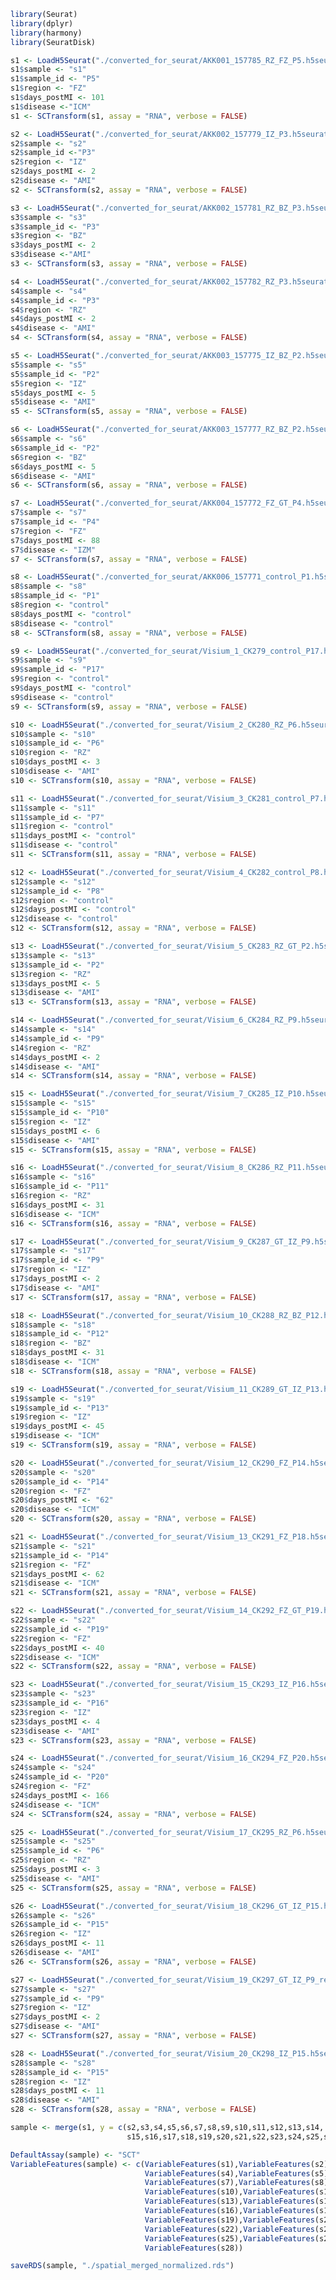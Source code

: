 ```r
library(Seurat)
library(dplyr)
library(harmony)
library(SeuratDisk)
```

```r
s1 <- LoadH5Seurat("./converted_for_seurat/AKK001_157785_RZ_FZ_P5.h5seurat")
s1$sample <- "s1"
s1$sample_id <- "P5"
s1$region <- "FZ"
s1$days_postMI <- 101
s1$disease <-"ICM"
s1 <- SCTransform(s1, assay = "RNA", verbose = FALSE)
```

```r
s2 <- LoadH5Seurat("./converted_for_seurat/AKK002_157779_IZ_P3.h5seurat")
s2$sample <- "s2"
s2$sample_id <-"P3"
s2$region <- "IZ"
s2$days_postMI <- 2
s2$disease <- "AMI"
s2 <- SCTransform(s2, assay = "RNA", verbose = FALSE)
```

```r
s3 <- LoadH5Seurat("./converted_for_seurat/AKK002_157781_RZ_BZ_P3.h5seurat")
s3$sample <- "s3"
s3$sample_id <- "P3"
s3$region <- "BZ"
s3$days_postMI <- 2
s3$disease <-"AMI"
s3 <- SCTransform(s3, assay = "RNA", verbose = FALSE)
```

```r
s4 <- LoadH5Seurat("./converted_for_seurat/AKK002_157782_RZ_P3.h5seurat")
s4$sample <- "s4"
s4$sample_id <- "P3"
s4$region <- "RZ"
s4$days_postMI <- 2
s4$disease <- "AMI"
s4 <- SCTransform(s4, assay = "RNA", verbose = FALSE)
```

```r
s5 <- LoadH5Seurat("./converted_for_seurat/AKK003_157775_IZ_BZ_P2.h5seurat")
s5$sample <- "s5"
s5$sample_id <- "P2"
s5$region <- "IZ"
s5$days_postMI <- 5
s5$disease <- "AMI"
s5 <- SCTransform(s5, assay = "RNA", verbose = FALSE)
```

```r
s6 <- LoadH5Seurat("./converted_for_seurat/AKK003_157777_RZ_BZ_P2.h5seurat")
s6$sample <- "s6"
s6$sample_id <- "P2"
s6$region <- "BZ"
s6$days_postMI <- 5
s6$disease <- "AMI"
s6 <- SCTransform(s6, assay = "RNA", verbose = FALSE)
```

```r
s7 <- LoadH5Seurat("./converted_for_seurat/AKK004_157772_FZ_GT_P4.h5seurat")
s7$sample <- "s7"
s7$sample_id <- "P4"
s7$region <- "FZ"
s7$days_postMI <- 88
s7$disease <- "IZM"
s7 <- SCTransform(s7, assay = "RNA", verbose = FALSE)
```

```r
s8 <- LoadH5Seurat("./converted_for_seurat/AKK006_157771_control_P1.h5seurat")
s8$sample <- "s8"
s8$sample_id <- "P1"
s8$region <- "control"
s8$days_postMI <- "control"
s8$disease <- "control"
s8 <- SCTransform(s8, assay = "RNA", verbose = FALSE)
```

```r
s9 <- LoadH5Seurat("./converted_for_seurat/Visium_1_CK279_control_P17.h5seurat")
s9$sample <- "s9"
s9$sample_id <- "P17"
s9$region <- "control"
s9$days_postMI <- "control"
s9$disease <- "control"
s9 <- SCTransform(s9, assay = "RNA", verbose = FALSE)
```

```r
s10 <- LoadH5Seurat("./converted_for_seurat/Visium_2_CK280_RZ_P6.h5seurat")
s10$sample <- "s10"
s10$sample_id <- "P6"
s10$region <- "RZ"
s10$days_postMI <- 3
s10$disease <- "AMI"
s10 <- SCTransform(s10, assay = "RNA", verbose = FALSE)
```

```r
s11 <- LoadH5Seurat("./converted_for_seurat/Visium_3_CK281_control_P7.h5seurat")
s11$sample <- "s11"
s11$sample_id <- "P7"
s11$region <- "control"
s11$days_postMI <- "control"
s11$disease <- "control"
s11 <- SCTransform(s11, assay = "RNA", verbose = FALSE)
```

```r
s12 <- LoadH5Seurat("./converted_for_seurat/Visium_4_CK282_control_P8.h5seurat")
s12$sample <- "s12"
s12$sample_id <- "P8"
s12$region <- "control"
s12$days_postMI <- "control"
s12$disease <- "control"
s12 <- SCTransform(s12, assay = "RNA", verbose = FALSE)
```

```r
s13 <- LoadH5Seurat("./converted_for_seurat/Visium_5_CK283_RZ_GT_P2.h5seurat")
s13$sample <- "s13"
s13$sample_id <- "P2"
s13$region <- "RZ"
s13$days_postMI <- 5
s13$disease <- "AMI"
s13 <- SCTransform(s13, assay = "RNA", verbose = FALSE)
```

```r
s14 <- LoadH5Seurat("./converted_for_seurat/Visium_6_CK284_RZ_P9.h5seurat")
s14$sample <- "s14"
s14$sample_id <- "P9"
s14$region <- "RZ"
s14$days_postMI <- 2
s14$disease <- "AMI"
s14 <- SCTransform(s14, assay = "RNA", verbose = FALSE)
```

```r
s15 <- LoadH5Seurat("./converted_for_seurat/Visium_7_CK285_IZ_P10.h5seurat")
s15$sample <- "s15"
s15$sample_id <- "P10"
s15$region <- "IZ"
s15$days_postMI <- 6
s15$disease <- "AMI"
s15 <- SCTransform(s15, assay = "RNA", verbose = FALSE)
```

```r
s16 <- LoadH5Seurat("./converted_for_seurat/Visium_8_CK286_RZ_P11.h5seurat")
s16$sample <- "s16"
s16$sample_id <- "P11"
s16$region <- "RZ"
s16$days_postMI <- 31
s16$disease <- "ICM"
s16 <- SCTransform(s16, assay = "RNA", verbose = FALSE)
```

```r
s17 <- LoadH5Seurat("./converted_for_seurat/Visium_9_CK287_GT_IZ_P9.h5seurat")
s17$sample <- "s17"
s17$sample_id <- "P9"
s17$region <- "IZ"
s17$days_postMI <- 2
s17$disease <- "AMI"
s17 <- SCTransform(s17, assay = "RNA", verbose = FALSE)
```

```r
s18 <- LoadH5Seurat("./converted_for_seurat/Visium_10_CK288_RZ_BZ_P12.h5seurat")
s18$sample <- "s18"
s18$sample_id <- "P12"
s18$region <- "BZ"
s18$days_postMI <- 31
s18$disease <- "ICM"
s18 <- SCTransform(s18, assay = "RNA", verbose = FALSE)
```

```r
s19 <- LoadH5Seurat("./converted_for_seurat/Visium_11_CK289_GT_IZ_P13.h5seurat")
s19$sample <- "s19"
s19$sample_id <- "P13"
s19$region <- "IZ"
s19$days_postMI <- 45
s19$disease <- "ICM"
s19 <- SCTransform(s19, assay = "RNA", verbose = FALSE)
```

```r
s20 <- LoadH5Seurat("./converted_for_seurat/Visium_12_CK290_FZ_P14.h5seurat")
s20$sample <- "s20"
s20$sample_id <- "P14"
s20$region <- "FZ"
s20$days_postMI <- "62"
s20$disease <- "ICM"
s20 <- SCTransform(s20, assay = "RNA", verbose = FALSE)
```

```r
s21 <- LoadH5Seurat("./converted_for_seurat/Visium_13_CK291_FZ_P18.h5seurat")
s21$sample <- "s21"
s21$sample_id <- "P14"
s21$region <- "FZ"
s21$days_postMI <- 62
s21$disease <- "ICM"
s21 <- SCTransform(s21, assay = "RNA", verbose = FALSE)
```

```r
s22 <- LoadH5Seurat("./converted_for_seurat/Visium_14_CK292_FZ_GT_P19.h5seurat")
s22$sample <- "s22"
s22$sample_id <- "P19"
s22$region <- "FZ"
s22$days_postMI <- 40
s22$disease <- "ICM"
s22 <- SCTransform(s22, assay = "RNA", verbose = FALSE)
```

```r
s23 <- LoadH5Seurat("./converted_for_seurat/Visium_15_CK293_IZ_P16.h5seurat")
s23$sample <- "s23"
s23$sample_id <- "P16"
s23$region <- "IZ"
s23$days_postMI <- 4
s23$disease <- "AMI"
s23 <- SCTransform(s23, assay = "RNA", verbose = FALSE)
```

```r
s24 <- LoadH5Seurat("./converted_for_seurat/Visium_16_CK294_FZ_P20.h5seurat")
s24$sample <- "s24"
s24$sample_id <- "P20"
s24$region <- "FZ"
s24$days_postMI <- 166
s24$disease <- "ICM"
s24 <- SCTransform(s24, assay = "RNA", verbose = FALSE)
```

```r
s25 <- LoadH5Seurat("./converted_for_seurat/Visium_17_CK295_RZ_P6.h5seurat")
s25$sample <- "s25"
s25$sample_id <- "P6"
s25$region <- "RZ"
s25$days_postMI <- 3
s25$disease <- "AMI"
s25 <- SCTransform(s25, assay = "RNA", verbose = FALSE)
```

```r
s26 <- LoadH5Seurat("./converted_for_seurat/Visium_18_CK296_GT_IZ_P15.h5seurat")
s26$sample <- "s26"
s26$sample_id <- "P15"
s26$region <- "IZ"
s26$days_postMI <- 11
s26$disease <- "AMI"
s26 <- SCTransform(s26, assay = "RNA", verbose = FALSE)
```

```r
s27 <- LoadH5Seurat("./converted_for_seurat/Visium_19_CK297_GT_IZ_P9_rep2.h5seurat")
s27$sample <- "s27"
s27$sample_id <- "P9"
s27$region <- "IZ"
s27$days_postMI <- 2
s27$disease <- "AMI"
s27 <- SCTransform(s27, assay = "RNA", verbose = FALSE)
```

```r
s28 <- LoadH5Seurat("./converted_for_seurat/Visium_20_CK298_IZ_P15.h5seurat")
s28$sample <- "s28"
s28$sample_id <- "P15"
s28$region <- "IZ"
s28$days_postMI <- 11
s28$disease <- "AMI"
s28 <- SCTransform(s28, assay = "RNA", verbose = FALSE)
```

```r
sample <- merge(s1, y = c(s2,s3,s4,s5,s6,s7,s8,s9,s10,s11,s12,s13,s14,
						  s15,s16,s17,s18,s19,s20,s21,s22,s23,s24,s25,s26,s27,s28))

DefaultAssay(sample) <- "SCT"
VariableFeatures(sample) <- c(VariableFeatures(s1),VariableFeatures(s2),VariableFeatures(s3),
							  VariableFeatures(s4),VariableFeatures(s5),VariableFeatures(s6),
							  VariableFeatures(s7),VariableFeatures(s8),VariableFeatures(s9),
							  VariableFeatures(s10),VariableFeatures(s11),VariableFeatures(s12),
							  VariableFeatures(s13),VariableFeatures(s14),VariableFeatures(s15),
							  VariableFeatures(s16),VariableFeatures(s17),VariableFeatures(s18),
							  VariableFeatures(s19),VariableFeatures(s20),VariableFeatures(s21),
							  VariableFeatures(s22),VariableFeatures(s23),VariableFeatures(s24),
							  VariableFeatures(s25),VariableFeatures(s26),VariableFeatures(s27),
							  VariableFeatures(s28))
```

```r
saveRDS(sample, "./spatial_merged_normalized.rds")
```

```r

```


